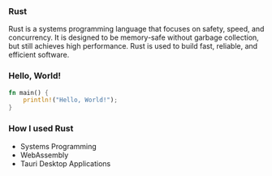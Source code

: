 
### Rust

Rust is a systems programming language that focuses on safety, speed, and concurrency. It is designed to be memory-safe
without garbage collection, but still achieves high performance. Rust is used to build fast, reliable, and efficient
software.

### Hello, World!

```rust
fn main() {
	println!("Hello, World!");
}
```

### How I used Rust

-   Systems Programming
-   WebAssembly
-   Tauri Desktop Applications

<ProgrammingHub id={id} />